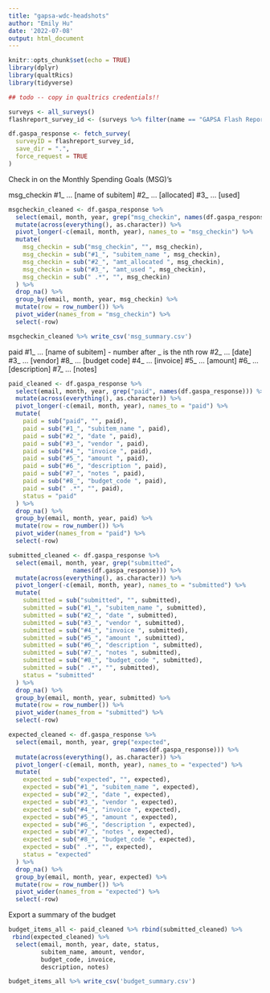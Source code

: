 ```yaml
---
title: "gapsa-wdc-headshots"
author: "Emily Hu"
date: '2022-07-08'
output: html_document
---
```


```r
knitr::opts_chunk$set(echo = TRUE)
library(dplyr)
library(qualtRics)
library(tidyverse)
```

```r
## todo -- copy in qualtrics credentials!!

surveys <- all_surveys()
flashreport_survey_id <- (surveys %>% filter(name == "GAPSA Flash Report Form (2022-23)"))$id
```

```r
df.gaspa_response <- fetch_survey(
  surveyID = flashreport_survey_id,
  save_dir = ".",
  force_request = TRUE
)
```

Check in on the Monthly Spending Goals (MSG)'s

msg_checkin
#1_ ... [name of subitem]
#2_ ... [allocated]
#3_ ... [used]

```r
msgcheckin_cleaned <- df.gaspa_response %>%
  select(email, month, year, grep("msg_checkin", names(df.gaspa_response))) %>%
  mutate(across(everything(), as.character)) %>%
  pivot_longer(-c(email, month, year), names_to = "msg_checkin") %>%
  mutate(
    msg_checkin = sub("msg_checkin", "", msg_checkin),
    msg_checkin = sub("#1_", "subitem_name ", msg_checkin),
    msg_checkin = sub("#2_", "amt_allocated ", msg_checkin),
    msg_checkin = sub("#3_", "amt_used ", msg_checkin),
    msg_checkin = sub(" .*", "", msg_checkin)
  ) %>%
  drop_na() %>%
  group_by(email, month, year, msg_checkin) %>%
  mutate(row = row_number()) %>%
  pivot_wider(names_from = "msg_checkin") %>%
  select(-row)
```

```r
msgcheckin_cleaned %>% write_csv('msg_summary.csv')
```


paid
#1_ ... [name of subitem]
- number after _ is the nth row
#2_ ... [date]
#3_ ... [vendor]
#8_ ... [budget code]
#4_ ... [invoice]
#5_ ... [amount]
#6_ ... [description]
#7_ ... [notes]

```r
paid_cleaned <- df.gaspa_response %>%
  select(email, month, year, grep("paid", names(df.gaspa_response))) %>%
  mutate(across(everything(), as.character)) %>%
  pivot_longer(-c(email, month, year), names_to = "paid") %>%
  mutate(
    paid = sub("paid", "", paid),
    paid = sub("#1_", "subitem_name ", paid),
    paid = sub("#2_", "date ", paid),
    paid = sub("#3_", "vendor ", paid),
    paid = sub("#4_", "invoice ", paid),
    paid = sub("#5_", "amount ", paid),
    paid = sub("#6_", "description ", paid),
    paid = sub("#7_", "notes ", paid),
    paid = sub("#8_", "budget_code ", paid),
    paid = sub(" .*", "", paid),
    status = "paid"
  ) %>%
  drop_na() %>%
  group_by(email, month, year, paid) %>%
  mutate(row = row_number()) %>%
  pivot_wider(names_from = "paid") %>%
  select(-row)

submitted_cleaned <- df.gaspa_response %>%
  select(email, month, year, grep("submitted", 
                  names(df.gaspa_response))) %>%
  mutate(across(everything(), as.character)) %>%
  pivot_longer(-c(email, month, year), names_to = "submitted") %>%
  mutate(
    submitted = sub("submitted", "", submitted),
    submitted = sub("#1_", "subitem_name ", submitted),
    submitted = sub("#2_", "date ", submitted),
    submitted = sub("#3_", "vendor ", submitted),
    submitted = sub("#4_", "invoice ", submitted),
    submitted = sub("#5_", "amount ", submitted),
    submitted = sub("#6_", "description ", submitted),
    submitted = sub("#7_", "notes ", submitted),
    submitted = sub("#8_", "budget_code ", submitted),
    submitted = sub(" .*", "", submitted),
    status = "submitted"
  ) %>%
  drop_na() %>%
  group_by(email, month, year, submitted) %>%
  mutate(row = row_number()) %>%
  pivot_wider(names_from = "submitted") %>%
  select(-row)

expected_cleaned <- df.gaspa_response %>%
  select(email, month, year, grep("expected", 
                                  names(df.gaspa_response))) %>%
  mutate(across(everything(), as.character)) %>%
  pivot_longer(-c(email, month, year), names_to = "expected") %>%
  mutate(
    expected = sub("expected", "", expected),
    expected = sub("#1_", "subitem_name ", expected),
    expected = sub("#2_", "date ", expected),
    expected = sub("#3_", "vendor ", expected),
    expected = sub("#4_", "invoice ", expected),
    expected = sub("#5_", "amount ", expected),
    expected = sub("#6_", "description ", expected),
    expected = sub("#7_", "notes ", expected),
    expected = sub("#8_", "budget_code ", expected),
    expected = sub(" .*", "", expected),
    status = "expected"
  ) %>%
  drop_na() %>%
  group_by(email, month, year, expected) %>%
  mutate(row = row_number()) %>%
  pivot_wider(names_from = "expected") %>%
  select(-row)
```

Export a summary of the budget

```r
budget_items_all <- paid_cleaned %>% rbind(submitted_cleaned) %>%
 rbind(expected_cleaned) %>% 
  select(email, month, year, date, status,
         subitem_name, amount, vendor,
         budget_code, invoice,
         description, notes)

budget_items_all %>% write_csv('budget_summary.csv')
```
